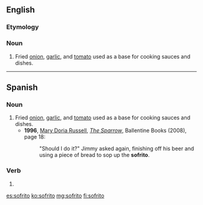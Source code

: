 ==English==
{{slim-wikipedia}}

===Etymology===
{{etyl|es|en}}

===Noun===
{{en-noun|-}}

# Fried [[onion]], [[garlic]], and [[tomato]] used as a base for cooking sauces and dishes.

----

==Spanish==

===Noun===
{{es-noun|m}}

# Fried [[onion]], [[garlic]], and [[tomato]] used as a base for cooking sauces and dishes.
#* '''1996''', [[w:Mary Doria Russell|Mary Doria Russell]], ''[[w:The Sparrow (novel)|The Sparrow]]'', Ballentine Books (2008), page 18:
#*: "Should I do it?" Jimmy asked again, finishing off his beer and using a piece of bread to sop up the '''sofrito'''.

===Verb===
{{es-past participle|sofrit|sofreír}}

# {{es-verb form of|mood=participle|tense=past|ending=ar|sofreír}}

[[es:sofrito]]
[[ko:sofrito]]
[[mg:sofrito]]
[[fi:sofrito]]